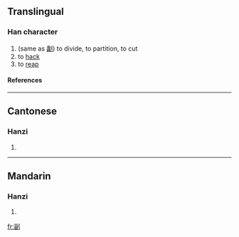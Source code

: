 ==Translingual==
===Han character===
{{Han char|rn=18|rad=刀|as=08|sn=10|four=|canj=女田中弓 (VWLN)}}
# (same as [[劙]]) to divide, to partition, to cut
# to [[hack]]
# to [[reap]]
====References====
{{Han ref|kx=0141.340|hdz=10347.060|uh=34EF|ud=13551}}

----
==Cantonese==
===Hanzi===
{{yue-hanzi|jyut=|y=lei4}}
# {{defn|Cantonese}}

----
==Mandarin==
===Hanzi===
{{cmn-hanzi|pin=[[lí]] (li2)|wg=li<sup>2</sup>}}
# {{defn|Mandarin}}

[[fr:㓯]]